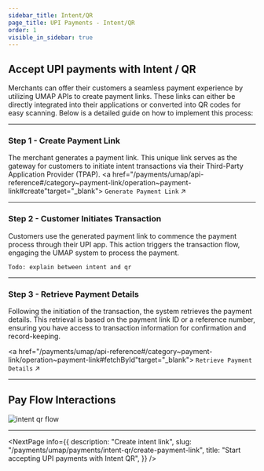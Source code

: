 ```yaml
---
sidebar_title: Intent/QR
page_title: UPI Payments - Intent/QR
order: 1
visible_in_sidebar: true
---
```


## Accept UPI payments with Intent / QR

Merchants can offer their customers a seamless payment experience by utilizing UMAP APIs to create payment links. These links can either be directly integrated into their applications or converted into QR codes for easy scanning. Below is a detailed guide on how to implement this process:

<hr class="primary" />

### Step 1 - Create Payment Link
The merchant generates a payment link. This unique link serves as the gateway for customers to initiate intent transactions via their Third-Party Application Provider (TPAP).
<a href="/payments/umap/api-reference#/category~payment-link/operation~payment-link#create"target="_blank">
    <code>Generate Payment Link</code> ↗
</a>
<br/>

<hr class="primary" />

### Step 2 - Customer Initiates Transaction
Customers use the generated payment link to commence the payment process through their UPI app. This action triggers the transaction flow, engaging the UMAP system to process the payment.

`Todo: explain between intent and qr`

<hr class="primary" />

### Step 3 - Retrieve Payment Details
Following the initiation of the transaction, the system retrieves the payment details. This retrieval is based on the payment link ID or a reference number, ensuring you have access to transaction information for confirmation and record-keeping.

<a href="/payments/umap/api-reference#/category~payment-link/operation~payment-link#fetchById"target="_blank">
    <code>Retrieve Payment Details</code> ↗
</a>

<hr class="primary" />

## Pay Flow Interactions

<img
  src="https://storage.googleapis.com/strapi-assets/latest/intent/intent.png"
  alt="intent qr flow"
/>

<hr class="primary" />

<NextPage
    info={{
        description: "Create intent link",
        slug: "/payments/umap/payments/intent-qr/create-payment-link",
        title: "Start accepting UPI payments with Intent QR",
    }}
/>

<WasPageHelpful />